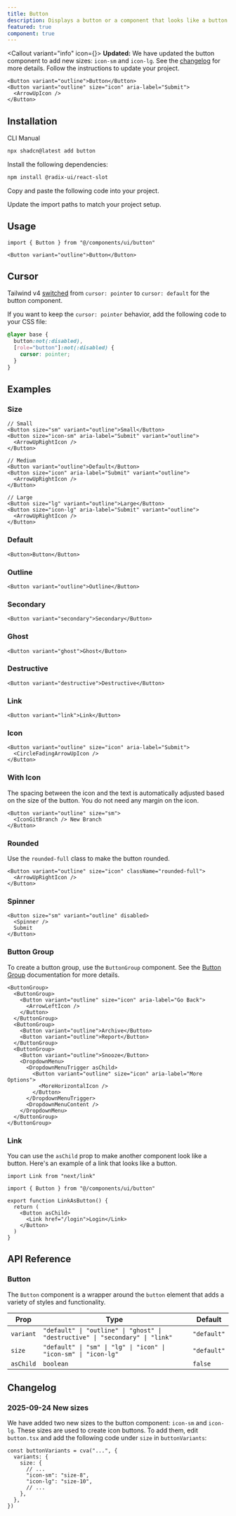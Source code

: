 ```yaml
---
title: Button
description: Displays a button or a component that looks like a button.
featured: true
component: true
---
```



<Callout variant="info" icon={<InfoIcon />}>
**Updated:** We have updated the button component to add new sizes: `icon-sm` and `icon-lg`. See the
[changelog](/docs/components/button#changelog) for more details. Follow the
instructions to update your project.

</Callout>

<ComponentPreview name="button-demo" description="A button" className="mb-4" />

```tsx showLineNumbers
<Button variant="outline">Button</Button>
<Button variant="outline" size="icon" aria-label="Submit">
  <ArrowUpIcon />
</Button>
```

## Installation

<CodeTabs>

<TabsList>
  <TabsTrigger value="cli">CLI</TabsTrigger>
  <TabsTrigger value="manual">Manual</TabsTrigger>
</TabsList>
<TabsContent value="cli">

```bash
npx shadcn@latest add button
```

</TabsContent>

<TabsContent value="manual">

<Steps>

<Step>Install the following dependencies:</Step>

```bash
npm install @radix-ui/react-slot
```

<Step>Copy and paste the following code into your project.</Step>

<ComponentSource name="button" title="components/ui/button.tsx" />

<Step>Update the import paths to match your project setup.</Step>

</Steps>

</TabsContent>

</CodeTabs>

## Usage

```tsx
import { Button } from "@/components/ui/button"
```

```tsx
<Button variant="outline">Button</Button>
```

## Cursor

Tailwind v4 [switched](https://tailwindcss.com/docs/upgrade-guide#buttons-use-the-default-cursor) from `cursor: pointer` to `cursor: default` for the button component.

If you want to keep the `cursor: pointer` behavior, add the following code to your CSS file:

```css showLineNumbers title="globals.css"
@layer base {
  button:not(:disabled),
  [role="button"]:not(:disabled) {
    cursor: pointer;
  }
}
```

## Examples

### Size

<ComponentPreview name="button-size" className="mb-4" />

```tsx
// Small
<Button size="sm" variant="outline">Small</Button>
<Button size="icon-sm" aria-label="Submit" variant="outline">
  <ArrowUpRightIcon />
</Button>

// Medium
<Button variant="outline">Default</Button>
<Button size="icon" aria-label="Submit" variant="outline">
  <ArrowUpRightIcon />
</Button>

// Large
<Button size="lg" variant="outline">Large</Button>
<Button size="icon-lg" aria-label="Submit" variant="outline">
  <ArrowUpRightIcon />
</Button>
```

### Default

<ComponentPreview
  name="button-default"
  description="A primary button"
  className="mb-4"
/>

```tsx
<Button>Button</Button>
```

### Outline

<ComponentPreview
  name="button-outline"
  description="A button using the outline variant."
  className="mb-4"
/>

```tsx
<Button variant="outline">Outline</Button>
```

### Secondary

<ComponentPreview
  name="button-secondary"
  description="A secondary button"
  className="mb-4"
/>

```tsx
<Button variant="secondary">Secondary</Button>
```

### Ghost

<ComponentPreview
  name="button-ghost"
  description="A button using the ghost variant"
  className="mb-4"
/>

```tsx
<Button variant="ghost">Ghost</Button>
```

### Destructive

<ComponentPreview
  name="button-destructive"
  description="A destructive button"
  className="mb-4"
/>

```tsx
<Button variant="destructive">Destructive</Button>
```

### Link

<ComponentPreview
  name="button-link"
  description="A button using the link variant."
  className="mb-4"
/>

```tsx
<Button variant="link">Link</Button>
```

### Icon

<ComponentPreview
  name="button-icon"
  description="An icon button"
  className="mb-4"
/>

```tsx showLineNumbers
<Button variant="outline" size="icon" aria-label="Submit">
  <CircleFadingArrowUpIcon />
</Button>
```

### With Icon

The spacing between the icon and the text is automatically adjusted
based on the size of the button. You do not need any margin on the icon.

<ComponentPreview
  name="button-with-icon"
  description="A button with an icon"
  className="mb-4"
/>

```tsx
<Button variant="outline" size="sm">
  <IconGitBranch /> New Branch
</Button>
```

### Rounded

Use the `rounded-full` class to make the button rounded.

<ComponentPreview name="button-rounded" className="mb-4" />

```tsx
<Button variant="outline" size="icon" className="rounded-full">
  <ArrowUpRightIcon />
</Button>
```

### Spinner

<ComponentPreview
  name="button-loading"
  description="A button with a loading state."
  className="mb-4"
/>

```tsx showLineNumbers
<Button size="sm" variant="outline" disabled>
  <Spinner />
  Submit
</Button>
```

### Button Group

To create a button group, use the `ButtonGroup` component. See the [Button Group](/docs/components/button-group) documentation for more details.

<ComponentPreview name="button-group-demo" className="mb-4" />

```tsx showLineNumbers
<ButtonGroup>
  <ButtonGroup>
    <Button variant="outline" size="icon" aria-label="Go Back">
      <ArrowLeftIcon />
    </Button>
  </ButtonGroup>
  <ButtonGroup>
    <Button variant="outline">Archive</Button>
    <Button variant="outline">Report</Button>
  </ButtonGroup>
  <ButtonGroup>
    <Button variant="outline">Snooze</Button>
    <DropdownMenu>
      <DropdownMenuTrigger asChild>
        <Button variant="outline" size="icon" aria-label="More Options">
          <MoreHorizontalIcon />
        </Button>
      </DropdownMenuTrigger>
      <DropdownMenuContent />
    </DropdownMenu>
  </ButtonGroup>
</ButtonGroup>
```

### Link

You can use the `asChild` prop to make another component look like a button. Here's an example of a link that looks like a button.

```tsx showLineNumbers
import Link from "next/link"

import { Button } from "@/components/ui/button"

export function LinkAsButton() {
  return (
    <Button asChild>
      <Link href="/login">Login</Link>
    </Button>
  )
}
```

## API Reference

### Button

The `Button` component is a wrapper around the `button` element that adds a variety of styles and functionality.

| Prop      | Type                                                                          | Default     |
| --------- | ----------------------------------------------------------------------------- | ----------- |
| `variant` | `"default" \| "outline" \| "ghost" \| "destructive" \| "secondary" \| "link"` | `"default"` |
| `size`    | `"default" \| "sm" \| "lg" \| "icon" \| "icon-sm" \| "icon-lg"`               | `"default"` |
| `asChild` | `boolean`                                                                     | `false`     |

## Changelog

### 2025-09-24 New sizes

We have added two new sizes to the button component: `icon-sm` and `icon-lg`. These sizes are used to create icon buttons. To add them, edit `button.tsx` and add the following code under `size` in `buttonVariants`:

```tsx showLineNumbers title="components/ui/button.tsx"
const buttonVariants = cva("...", {
  variants: {
    size: {
      // ...
      "icon-sm": "size-8",
      "icon-lg": "size-10",
      // ...
    },
  },
})
```

